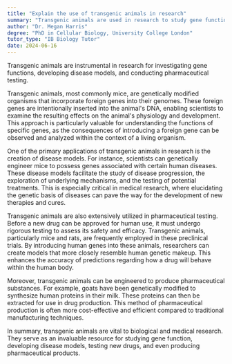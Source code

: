 ```yaml
---
title: "Explain the use of transgenic animals in research"
summary: "Transgenic animals are used in research to study gene functions, disease models, and for pharmaceutical testing."
author: "Dr. Megan Harris"
degree: "PhD in Cellular Biology, University College London"
tutor_type: "IB Biology Tutor"
date: 2024-06-16
---
```


Transgenic animals are instrumental in research for investigating gene functions, developing disease models, and conducting pharmaceutical testing.

Transgenic animals, most commonly mice, are genetically modified organisms that incorporate foreign genes into their genomes. These foreign genes are intentionally inserted into the animal's DNA, enabling scientists to examine the resulting effects on the animal's physiology and development. This approach is particularly valuable for understanding the functions of specific genes, as the consequences of introducing a foreign gene can be observed and analyzed within the context of a living organism.

One of the primary applications of transgenic animals in research is the creation of disease models. For instance, scientists can genetically engineer mice to possess genes associated with certain human diseases. These disease models facilitate the study of disease progression, the exploration of underlying mechanisms, and the testing of potential treatments. This is especially critical in medical research, where elucidating the genetic basis of diseases can pave the way for the development of new therapies and cures.

Transgenic animals are also extensively utilized in pharmaceutical testing. Before a new drug can be approved for human use, it must undergo rigorous testing to assess its safety and efficacy. Transgenic animals, particularly mice and rats, are frequently employed in these preclinical trials. By introducing human genes into these animals, researchers can create models that more closely resemble human genetic makeup. This enhances the accuracy of predictions regarding how a drug will behave within the human body.

Moreover, transgenic animals can be engineered to produce pharmaceutical substances. For example, goats have been genetically modified to synthesize human proteins in their milk. These proteins can then be extracted for use in drug production. This method of pharmaceutical production is often more cost-effective and efficient compared to traditional manufacturing techniques.

In summary, transgenic animals are vital to biological and medical research. They serve as an invaluable resource for studying gene function, developing disease models, testing new drugs, and even producing pharmaceutical products.
    